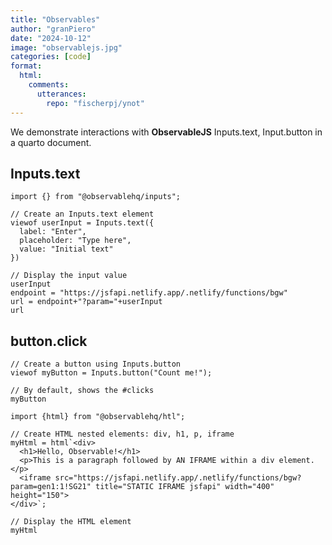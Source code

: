 ```yaml
---
title: "Observables"
author: "granPiero"
date: "2024-10-12"
image: "observablejs.jpg"
categories: [code]
format: 
  html:
    comments:
      utterances: 
        repo: "fischerpj/ynot"
---
```


We demonstrate interactions with **ObservableJS** Inputs.text, Input.button in a quarto document.

## Inputs.text

```ojs
import {} from "@observablehq/inputs";

// Create an Inputs.text element
viewof userInput = Inputs.text({
  label: "Enter",
  placeholder: "Type here",
  value: "Initial text"
})

// Display the input value
userInput
endpoint = "https://jsfapi.netlify.app/.netlify/functions/bgw"
url = endpoint+"?param="+userInput
url
```

## button.click

```ojs
// Create a button using Inputs.button
viewof myButton = Inputs.button("Count me!");

// By default, shows the #clicks
myButton
```


```ojs
import {html} from "@observablehq/htl";

// Create HTML nested elements: div, h1, p, iframe
myHtml = html`<div>
  <h1>Hello, Observable!</h1>
  <p>This is a paragraph followed by AN IFRAME within a div element.</p>
  <iframe src="https://jsfapi.netlify.app/.netlify/functions/bgw?param=gen1:1!SG21" title="STATIC IFRAME jsfapi" width="400" height="150">
</div>`;

// Display the HTML element
myHtml
```
